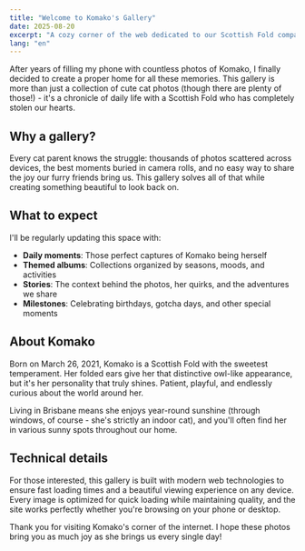 ```yaml
---
title: "Welcome to Komako's Gallery"
date: 2025-08-20
excerpt: "A cozy corner of the web dedicated to our Scottish Fold companion. Here's what you can expect from this gallery."
lang: "en"
---
```


After years of filling my phone with countless photos of Komako, I finally decided to create a proper home for all these memories. This gallery is more than just a collection of cute cat photos (though there are plenty of those!) - it's a chronicle of daily life with a Scottish Fold who has completely stolen our hearts.

## Why a gallery?

Every cat parent knows the struggle: thousands of photos scattered across devices, the best moments buried in camera rolls, and no easy way to share the joy our furry friends bring us. This gallery solves all of that while creating something beautiful to look back on.

## What to expect

I'll be regularly updating this space with:

- **Daily moments**: Those perfect captures of Komako being herself
- **Themed albums**: Collections organized by seasons, moods, and activities  
- **Stories**: The context behind the photos, her quirks, and the adventures we share
- **Milestones**: Celebrating birthdays, gotcha days, and other special moments

## About Komako

Born on March 26, 2021, Komako is a Scottish Fold with the sweetest temperament. Her folded ears give her that distinctive owl-like appearance, but it's her personality that truly shines. Patient, playful, and endlessly curious about the world around her.

Living in Brisbane means she enjoys year-round sunshine (through windows, of course - she's strictly an indoor cat), and you'll often find her in various sunny spots throughout our home.

## Technical details

For those interested, this gallery is built with modern web technologies to ensure fast loading times and a beautiful viewing experience on any device. Every image is optimized for quick loading while maintaining quality, and the site works perfectly whether you're browsing on your phone or desktop.

Thank you for visiting Komako's corner of the internet. I hope these photos bring you as much joy as she brings us every single day!